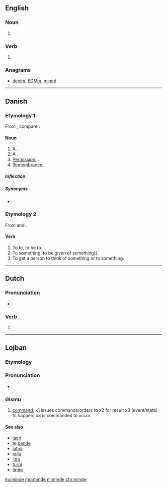 {{also|Minde}}
==English==

===Noun===
{{en-noun}}

# {{obsolete spelling of|mind|lang=en}}

===Verb===
{{head|en|verb}}

# {{obsolete spelling of|mind|lang=en}}

===Anagrams===
* [[denim#English|denim]], [[EDMIn#English|EDMIn]], [[mined#English|mined]]

----
==Danish==
===Etymology 1===
From {{etyl|non|da}} {{term|minni|lang=non}}, compare {{etyl|en|da}} {{term|mind|lang=en}}.
====Noun====
{{da-noun|t|r}}
# A {{l|en|memory}}.
# A {{l|en|memorial}}.
# [[permission#English|Permission]], {{l|en|consent}}.
# [[remembrance#English|Remembrance]].
=====Inflection=====
{{da-noun-infl|t|r}}
=====Synonyms=====
* {{l|da|erindring}}
===Etymology 2===
From {{etyl|non|da}} {{term|minna|lang=non}} and {{term|minnast|lang=non}}.
====Verb====
{{da-verb|mind|minde|minder|mindede|har|mindet}}
# To {{l|en|relate}} to, to be {{l|en|similar}} to.
# To {{l|en|remember}} something, to be given {{l|en|remembrance}} of something}}.
# To get a person to think of something {{l|en|similar}} or {{l|en|identical}} to something.
----
==Dutch==

===Pronunciation===
* {{audio|Nl-minde.ogg|Audio|lang=nl}}

===Verb===
{{nl-verb-form}}

# {{nl-verb form of|n=sg|t=past|m=ind+subj|minnen}}

----

==Lojban==

===Etymology===
{{jbo-etym
|zh='''min'''|zh_t=命|zh_tr=mìng
|en=ka'''m'''a'''nd'''|en_t=command
|hi=a'''de'''c|hi_t=आदेश|hi_tr=ādēśa
|es='''m'''a'''nd'''|es_t=mandar
}}

===Pronunciation===
* {{IPA|/ˈminde/|lang=jbo}}

===Gismu===
{{jbo-gismu|mid|mi'e}}

# [[command]]; x1 issues commands/orders to x2 for result x3 (event/state) to happen; x3 is commanded to occur.

====See also====
* [[lacri]]
* te [[bende]]
* [[jatna]]
* [[ralju]]
* [[jitro]]
* [[turni]]
* [[tinbe]]

[[ku:minde]]
[[mg:minde]]
[[nl:minde]]
[[chr:minde]]